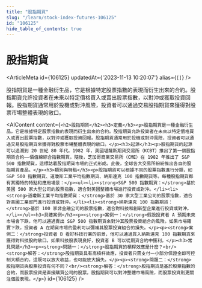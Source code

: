 ```yaml
---
title: "股指期貨"
slug: "/learn/stock-index-futures-106125"
id: "106125"
hide_table_of_contents: true
---
```



# 股指期貨

<ArticleMeta id={106125} updatedAt={'2023-11-13 10:20:07'} alias={`[]`} />
<div className='border-solid border-b border-t-0 my-4 border-[var(--ifm-color-gray-300)]' />

股指期貨是一種金融衍生品，它是根據特定股票指數的表現而衍生出來的合約。股指期貨允許投資者在未來以特定價格買入或賣出股票指數，以對沖或獲取投資回報。股指期貨通常用於投機或對沖風險，投資者可以通過交易股指期貨來獲得對股票市場整體表現的敞口。

<AIContent content={`<h2>股指期貨</h2><h3>定義</h3><p>股指期貨是一種金融衍生品，它是根據特定股票指數的表現而衍生出來的合約。股指期貨允許投資者在未來以特定價格買入或賣出股票指數，以對沖或獲取投資回報。股指期貨通常用於投機或對沖風險，投資者可以通過交易股指期貨來獲得對股票市場整體表現的敞口。</p><h3>起源</h3><p>股指期貨的起源可以追溯到 20 世紀 80 年代。1982 年，美國堪薩斯期貨交易所（KCBT）推出了第一個股指期貨合約——價值線綜合指數期貨。隨後，芝加哥商業交易所（CME）在 1982 年推出了 S&P 500 指數期貨，這標誌着股指期貨市場的正式形成。此後，全球各大交易所紛紛推出各自的股指期貨產品。</p><h3>類別與特點</h3><p>股指期貨可以根據不同的股票指數進行分類，如 S&P 500 指數期貨、道瓊斯工業平均指數期貨、納斯達克 100 指數期貨等。每種股指期貨都有其獨特的特點和應用場景：</p><ul><li><strong>S&P 500 指數期貨：</strong>基於美國 500 家大型公司的股票指數，適合對美國整體市場進行投資或對沖。</li><li><strong>道瓊斯工業平均指數期貨：</strong>基於 30 家大型工業公司的股票指數，適合對美國工業部門進行投資或對沖。</li><li><strong>納斯達克 100 指數期貨：</strong>基於 100 家非金融公司的股票指數，適合對科技和創新型企業進行投資或對沖。</li></ul><h3>具體案例</h3><p><strong>案例一：</strong>假設投資者 A 預期未來市場會下跌，他可以通過賣出 S&P 500 指數期貨來對沖其股票投資組合的風險。如果市場確實下跌，投資者 A 在期貨市場的盈利可以彌補其股票投資組合的損失。</p><p><strong>案例二：</strong>投資者 B 看好科技行業的前景，他可以通過買入納斯達克 100 指數期貨來獲得對科技股的敞口。如果科技股表現良好，投資者 B 可以從期貨合約中獲利。</p><h3>常見問題</h3><p><strong>問題一：</strong>股指期貨的槓桿效應是什麼？<br/><strong>解答：</strong>股指期貨具有高槓杆效應，投資者只需支付一小部分保證金即可控制大額合約，這既可以放大收益，也可能放大損失。</p><p><strong>問題二：</strong>股指期貨與股票投資有何不同？<br/><strong>解答：</strong>股指期貨是基於股票指數的合約，而股票投資是直接購買公司的股票。股指期貨可以對沖整體市場風險，而股票投資則更關注個股表現。</p>`} id={106125} />
